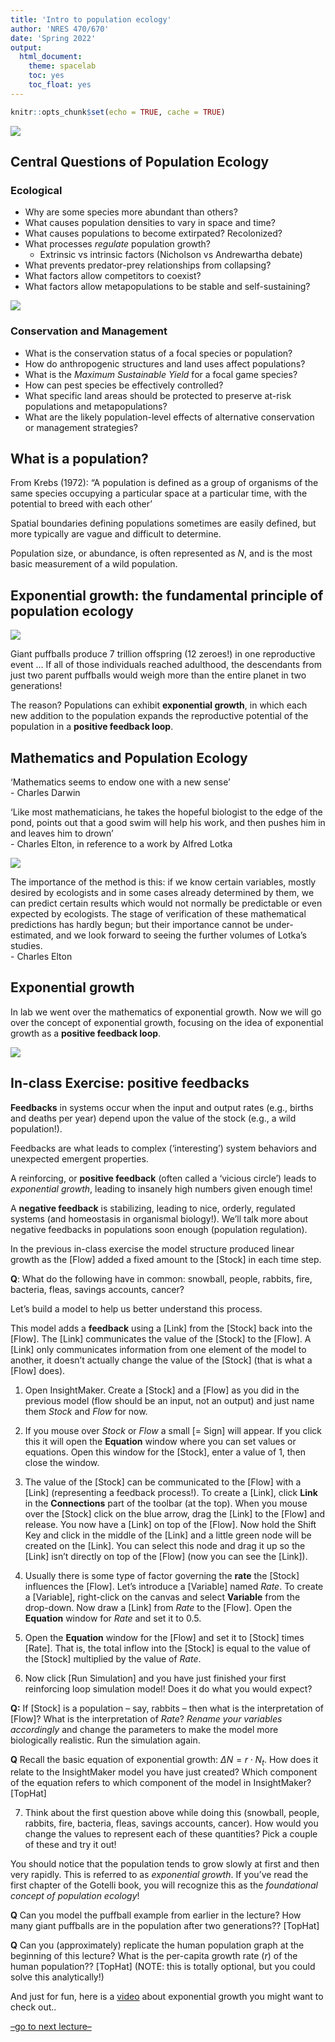 ```yaml
---
title: 'Intro to population ecology'
author: 'NRES 470/670'
date: 'Spring 2022'
output: 
  html_document: 
    theme: spacelab
    toc: yes
    toc_float: yes
---
```


```r
knitr::opts_chunk$set(echo = TRUE, cache = TRUE)
```

![](Human_population_growth_from_1800_to_2000.png)

## Central Questions of Population Ecology

### Ecological
  - Why are some species more abundant than others?   
  - What causes population densities to vary in space and time?   
  - What causes populations to become extirpated? Recolonized?  
  - What processes *regulate* population growth?   
    - Extrinsic vs intrinsic factors (Nicholson vs Andrewartha debate)
  - What prevents predator-prey relationships from collapsing?   
  - What factors allow competitors to coexist?
  - What factors allow metapopulations to be stable and self-sustaining?
  
![](White-tailed_deer.jpg)

### Conservation and Management
  - What is the conservation status of a focal species or population?
  - How do anthropogenic structures and land uses affect populations?
  - What is the *Maximum Sustainable Yield* for a focal game species?
  - How can pest species be effectively controlled?
  - What specific land areas should be protected to preserve at-risk populations and metapopulations?
  - What are the likely population-level effects of alternative conservation or management strategies? 

## What is a population?

From Krebs (1972):
“A population is defined as a group of organisms of the same species occupying a particular space at a particular time, with the potential to breed with each other'

Spatial boundaries defining populations sometimes are easily defined, but more typically are vague and difficult to determine.

Population size, or abundance, is often represented as $N$, and is the most basic measurement of a wild population. 

## Exponential growth: the fundamental principle of population ecology

![](puffball1.png)

Giant puffballs produce 7 trillion offspring (12 zeroes!) in one reproductive event
... If all of those individuals reached adulthood, the descendants from just two parent puffballs would weigh more than the entire planet in two generations!

The reason? Populations can exhibit **exponential growth**, in which each new addition to the population expands the reproductive potential of the population in a **positive feedback loop**.    

## Mathematics and Population Ecology

'Mathematics seems to endow one with a new sense'    
  - Charles Darwin   
  
'Like most mathematicians, he takes the hopeful biologist to the edge of the pond, points out that a good swim will help his work, and then pushes him in and leaves him to drown'   
  - Charles Elton, in reference to a work by Alfred Lotka   
  
![](1976_Elton.jpg)

The importance of the method is this: if we know certain variables, mostly desired by ecologists and in some cases already determined by them, we can predict certain results which would not normally be predictable or even expected by ecologists. The stage of verification of these mathematical predictions has hardly begun; but their importance cannot be under-estimated, and we look forward to seeing the further volumes of Lotka’s studies.       
  - Charles Elton    
  
## Exponential growth

In lab we went over the mathematics of exponential growth. Now we will go over the concept of exponential growth, focusing on the idea of exponential growth as a **positive feedback loop**. 

![](positivefeedback1.png)

## In-class Exercise: positive feedbacks

**Feedbacks** in systems occur when the input and output rates (e.g., births and deaths per year) depend upon the value of the stock (e.g., a wild population!). 

Feedbacks are what leads to complex ('interesting') system behaviors and unexpected emergent properties.   

A reinforcing, or **positive feedback** (often called a 'vicious circle') leads to _exponential growth_, leading to insanely high numbers given enough time!

A **negative feedback** is stabilizing, leading to nice, orderly, regulated systems (and homeostasis in organismal biology!). We'll talk more about negative feedbacks in populations soon enough (population regulation). 

In the previous in-class exercise the model structure produced linear growth as the [Flow] added a fixed amount to the [Stock] in each time step.

**Q**: What do the following have in common: snowball, people, rabbits, fire, bacteria, fleas, savings accounts, cancer?  

Let's build a model to help us better understand this process. 

This model adds a **feedback** using a [Link] from the [Stock] back into the [Flow]. The [Link] communicates the value of the [Stock] to the [Flow]. A [Link] only communicates information from one element of the model to another, it doesn't actually change the value of the [Stock] (that is what a [Flow] does).

1. Open InsightMaker. Create a [Stock] and a [Flow] as you did in the previous model (flow should be an input, not an output) and just name them *Stock* and *Flow* for now.  

2. If you mouse over *Stock* or *Flow* a small [$=$ Sign] will appear. If you click this it will open the **Equation** window where you can set values or equations. Open this window for the [Stock], enter a value of 1, then close the window.

3. The value of the [Stock] can be communicated to the [Flow] with a [Link] (representing a feedback process!). To create a [Link], click **Link** in the **Connections** part of the toolbar (at the top). When you mouse over the [Stock] click on the blue arrow, drag the [Link] to the [Flow] and release. You now have a [Link] on top of the [Flow]. Now hold the Shift Key and click in the middle of the [Link] and a little green node will be created on the [Link]. You can select this node and drag it up so the [Link] isn't directly on top of the [Flow] (now you can see the [Link]). 

4. Usually there is some type of factor governing the **rate** the [Stock] influences the [Flow]. Let's introduce a [Variable] named *Rate*. To create a [Variable], right-click on the canvas and select **Variable** from the drop-down. Now draw a [Link] from *Rate* to the [Flow]. Open the **Equation** window for *Rate* and set it to 0.5. 

5. Open the **Equation** window for the [Flow] and set it to [Stock] times [Rate]. That is, the total inflow into the [Stock] is equal to the value of the [Stock] multiplied by the value of *Rate*.

6. Now click [Run Simulation] and you have just finished your first reinforcing loop simulation model! Does it do what you would expect?

**Q:** If [Stock] is a population -- say, rabbits -- then what is the interpretation of [Flow]? What is the interpretation of *Rate*? *Rename your variables accordingly* and change the parameters to make the model more biologically realistic. Run the simulation again. 

**Q** Recall the basic equation of exponential growth: $\Delta N = r \cdot N_t$. How does it relate to the InsightMaker model you have just created? Which component of the equation refers to which component of the model in InsightMaker? [TopHat]

7. Think about the first question above while doing this (snowball, people, rabbits, fire, bacteria, fleas, savings accounts, cancer). How would you change the values to represent each of these quantities? Pick a couple of these and try it out!

You should notice that the population tends to grow slowly at first and then very rapidly. This is referred to as *exponential growth*. If you've read the first chapter of the Gotelli book, you will recognize this as the _foundational concept of population ecology_!

**Q** Can you model the puffball example from earlier in the lecture? How many giant puffballs are in the population after two generations?? [TopHat]

**Q** Can you (approximately) replicate the human population graph at the beginning of this lecture? What is the per-capita growth rate ($r$) of the human population?? [TopHat]  (NOTE: this is totally optional, but you could solve this analytically!)

And just for fun, here is a [video](https://www.youtube.com/watch?v=9znsuCphHUU&list=PLE431532ABEAD0082) about exponential growth you might want to check out..


[--go to next lecture--](LECTURE3.html)














 

































